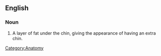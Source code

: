 ==English==

===Noun===
{{en-noun|sg=[[double]] [[chin]]}}

# A layer of fat under the chin, giving the appearance of having an extra chin.

[[Category:Anatomy]]